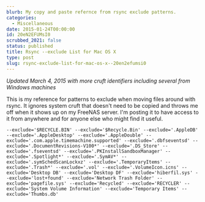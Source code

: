 ```yaml
---
blurb: My copy and paste refernce from rsync exclude patterns.
categories:
  - Miscellaneous
date: 2015-01-24T00:00:00
id: 20eN2EFUMsI0
scrubbed_2021: false
status: published
title: Rsync --exclude List for Mac OS X
type: post
slug: rsync-exclude-list-for-mac-os-x--20en2efumsi0
---
```


_Updated March 4, 2015 with more cruft identifiers including several from Windows machines_

This is my reference for patterns to exclude when moving files around with rsync. It ignores system cruft that doesn't need to be copied and throws me off when it shows up on my FreeNAS server. I'm posting it to have access to it from anywhere and for anyone else who might find it useful. 

    --exclude='$RECYCLE.BIN' --exclude='$Recycle.Bin' --exclude='.AppleDB' --exclude='.AppleDesktop' --exclude='.AppleDouble' --exclude='.com.apple.timemachine.supported' --exclude='.dbfseventsd' --exclude='.DocumentRevisions-V100*' --exclude='.DS_Store' --exclude='.fseventsd' --exclude='.PKInstallSandboxManager' --exclude='.Spotlight*' --exclude='.SymAV*' --exclude='.symSchedScanLockxz' --exclude='.TemporaryItems' --exclude='.Trash*' --exclude='.vol' --exclude='.VolumeIcon.icns' --exclude='Desktop DB' --exclude='Desktop DF' --exclude='hiberfil.sys' --exclude='lost+found' --exclude='Network Trash Folder' --exclude='pagefile.sys' --exclude='Recycled' --exclude='RECYCLER' --exclude='System Volume Information' --exclude='Temporary Items' --exclude='Thumbs.db'